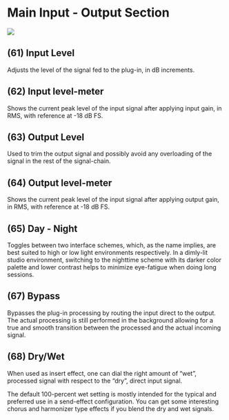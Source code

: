 # Main Input - Output Section
![](https://flux-shared.s3.amazonaws.com/doc_images/Plugins/ircam-trax/trax_11.png)

## (61) Input Level
Adjusts the level of the signal fed to the plug-in, in dB increments.

## (62) Input level-meter
Shows the current peak level of the input signal after applying input gain, in RMS, with reference at -18 dB FS.


## (63) Output Level
Used to trim the output signal and possibly avoid any overloading of the signal in the rest of the signal-chain.


## (64) Output level-meter
Shows the current peak level of the input signal after applying output gain, in RMS, with reference at -18 dB FS.


## (65) Day - Night
Toggles between two interface schemes, which, as the name implies, are best suited to high or low light environments
respectively. In a dimly-lit studio environment, switching to the nighttime scheme with its darker color palette and lower
contrast helps to minimize eye-fatigue when doing long sessions.


## (67) Bypass
Bypasses the plug-in processing by routing the input direct to the output. The actual processing is still performed in the
background allowing for a true and smooth transition between the processed and the actual incoming signal.


## (68) Dry/Wet
When used as insert effect, one can dial the right amount of "wet", processed signal with respect to the "dry", direct input
signal.


The default 100-percent wet setting is mostly intended for the typical and preferred use in a send-effect configuration.
You can get some interesting chorus and harmonizer type effects if you blend the dry and wet signals.
